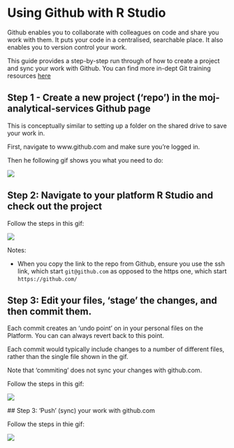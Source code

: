 # Using Github with R Studio

Github enables you to collaborate with colleagues on code and share you work with them.  It puts your code in a centralised, searchable place. It also enables you to version control your work.  

This guide provides a step-by-step run through of how to create a project and sync your work with Github.  You can find more in-dept Git training resources [here](https://moj-analytical-services.github.io/platform_user_guidance/getting-started.html#training-resources)

## Step 1 - Create a new project ('repo') in the moj-analytical-services Github page

This is conceptually similar to setting up a folder on the shared drive to save your work in.  

First, navigate to www.github.com and make sure you're logged in.

Then he following gif shows you what you need to do:

  ![](images/github/create_repo.gif)
  
## Step 2:  Navigate to your platform R Studio and check out the project

Follow the steps in this gif:

  ![](images/github/clone_repo.gif)
  
Notes:

* When you copy the link to the repo from Github, ensure you use the ssh link, which start `git@github.com` as opposed to the https one, which start `https://github.com/`
  
## Step 3: Edit your files, 'stage' the changes, and then commit them.  

Each commit creates an 'undo point' on in your personal files on the Platform.  You can can always revert back to this point.  

Each commit would typically include changes to a number of different files, rather than the single file shown in the gif.

Note that 'commiting' does not sync your changes with github.com.

Follow the steps in this gif:

 ![](images/github/make_changes_and_stage.gif)
 
 ## Step 3: 'Push' (sync) your work with github.com
 
 Follow the steps in thie gif:
 
 ![](images/github/push_to_github.gif)
 
